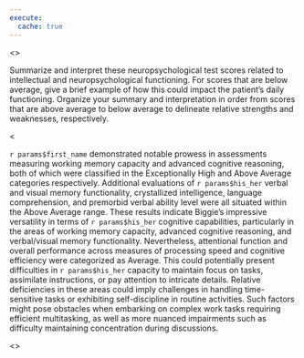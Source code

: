 ```yaml
---
execute:
  cache: true
---
```


<<PROMPT>>

Summarize and interpret these neuropsychological test scores related to
intellectual and neuropsychological functioning. For scores that are
below average, give a brief example of how this could impact the patient's daily
functioning. Organize your summary and interpretation in order from scores that
are above average to below average to delineate relative strengths and
weaknesses, respectively.

<<EXAMPLE>>

`r params$first_name` demonstrated notable prowess in assessments measuring working memory capacity and advanced cognitive reasoning, both of which were classified in the Exceptionally High and Above Average categories respectively. Additional evaluations of `r params$his_her` verbal and visual memory functionality, crystallized intelligence, language comprehension, and premorbid verbal ability level were all situated within the Above Average range. These results indicate Biggie's impressive versatility in terms of `r params$his_her` cognitive capabilities, particularly in the areas of working memory capacity, advanced cognitive reasoning, and verbal/visual memory functionality. Nevertheless, attentional function and overall performance across measures of processing speed and cognitive efficiency were categorized as Average. This could potentially present difficulties in `r params$his_her` capacity to maintain focus on tasks, assimilate instructions, or pay attention to intricate details. Relative deficiencies in these areas could imply challenges in handling time-sensitive tasks or exhibiting self-discipline in routine activities. Such factors might pose obstacles when embarking on complex work tasks requiring efficient multitasking, as well as more nuanced impairments such as difficulty maintaining concentration during discussions.

<<START>>
